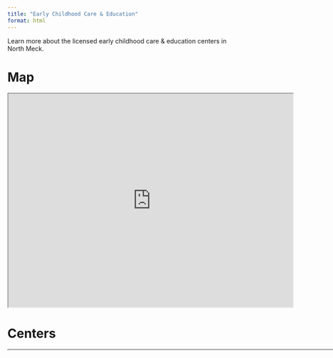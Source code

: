 ```yaml
---
title: "Early Childhood Care & Education"
format: html
---
```


Learn more about the licensed early childhood care & education centers in North Meck.

# Map

```{=html}
<iframe src="https://www.google.com/maps/d/embed?mid=1dAzMPUSCLLpFgbM492gGsVCd_JpkogA&hl=en&ehbc=2E312F" width="640" height="480"></iframe>
```

# Centers

```{=html}
<iframe width="1000" height="00" src="https://allievor.shinyapps.io/childcare-information/" title="Racial Demographics"></iframe>
```
